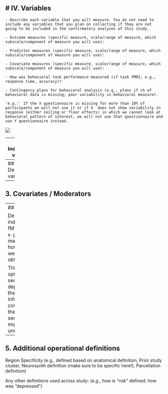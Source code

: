 # IV.  Variables
---

    - Describe each variable that you will measure. You do not need to include any variables that you plan on collecting if they are not going to be included in the confirmatory analyses of this study.

    - Outcome measures (specific measure, scale/range of measure, which subscale/component of measure you will use): 

    - Predictor measures (specific measure, scale/range of measure, which subscale/component of measure you will use):

    - Covariate measures (specific measure, scale/range of measure, which subscale/component of measure you will use):

    - How was behavioral task performance measured (if task fMRI; e.g., response time, accuracy)?

    - Contingency plans for behavioral analysis (e.g., plans if x% of behavioral data is missing; poor variability in behavioral measure). 

    `e.g.:` If the X questionnaire is missing for more than 10% of participants we will not use it or if X 	does not show variability in response (either ceiling or floor effects) in which we cannot look at 	behavioral pattern of interest, we will not use that questionnaire and use Y questionnaire instead.


![](https://i.imgur.com/ZXbuxjF.png)

--- 
## 1. Independent variables

---
## 2. Dependent variables

---
## 3. Covariates / Moderators

---
## 4. Indices

Derived indices from fMRI data
`e.g.:`Contrast masks and how they were obtained.

This is an optional section, and depending on the information covered in the previous sections it might be unnecessary.

---
## 5. Additional operational definitions

Region Specificity (e.g., defined based on anatomical definition, Prior study cluster, Neurosynth definition (make sure to be specific here!), Parcellation definition)

Any other definitions used across study: (e.g., how is “risk” defined; how was “depressed”)